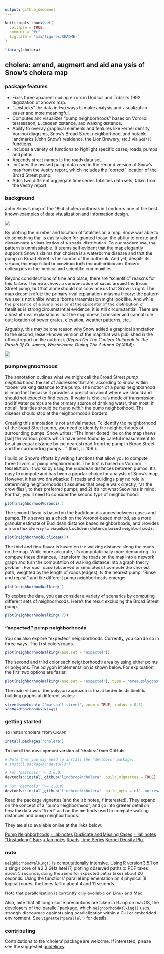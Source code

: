 ```yaml
---
output: github_document
---
```


<!-- README.md is generated from README.Rmd. Please edit that file -->

```r
knitr::opts_chunk$set(
  collapse = TRUE,
  comment = "#>",
  fig.path = "man/figures/README-"
)
```

```r
library(cholera)
```

## cholera: amend, augment and aid analysis of Snow's cholera map

### package features

* Fixes three apparent coding errors in Dodson and Tobler's 1992 digitization of Snow's map.
* "Unstacks" the data in two ways to make analysis and visualization easier and more meaningful.
* Computes and visualizes "pump neighborhoods" based on Voronoi tessellation, Euclidean distance, and walking distance.
* Ability to overlay graphical elements and features like kernel density, Voronoi diagrams, Snow's Broad Street neighborhood, and notable landmarks (John Snow's residence, the Lion Brewery, etc.) via `add*()` functions.
* Includes a variety of functions to highlight specific cases, roads, pumps and paths.
* Appends street names to the roads data set.
* Includes the revised pump data used in the second version of Snow's map from the Vestry report, which includes the "correct" location of the Broad Street pump.
* Adds two different aggregate time series fatalities data sets, taken from the Vestry report.

### background

John Snow's map of the 1854 cholera outbreak in London is one of the best known examples of data visualization and information design.

![](vignettes/msu-snows-mapB.jpg)

By plotting the number and location of fatalities on a map, Snow was able to do something that is easily taken for granted today: the ability to create and disseminate a visualization of a spatial distribution. To our modern eye, the pattern is unmistakable. It seems self-evident that the map elegantly supports Snow's claims that cholera is a waterborne disease and that the pump on Broad Street is the source of the outbreak. And yet, despite its virtues, the map failed to convince both the authorities and Snow's colleagues in the medical and scientific communities.

Beyond considerations of time and place, there are "scientific" reasons for this failure. The map shows a concentration of cases around the Broad Street pump, but that alone should not convince us that Snow is right. The map doesn't refute the primary rival explanation, miasma theory: the pattern we see is not unlike what airborne transmission might look like. And while the presence of a pump near or at the epicenter of the distribution of fatalities is strong circumstantial evidence, it is still circumstantial. There are a host of rival explanations that the map doesn't consider and cannot rule out: location of sewer grates, elevation, weather patterns, etc..

Arguably, this may be one reason why Snow added a graphical annotation to the second, lesser-known version of the map that was published in the official report on the outbreak (_Report On The Cholera Outbreak In The Parish Of St. James, Westminster, During The Autumn Of 1854_):

![](vignettes/fig12-6.png)

### pump neighborhoods

The annotation outlines what we might call the Broad Street _pump neighborhood_: the set of addresses that are, according to Snow, within "close" walking distance to the pump. The notion of a pump neighborhood is important because it provides a prediction about where we should and should _not_ expect to find cases. If water is cholera's mode of transmission and if water pumps are the primary source of drinking water, then most, if not all, fatalities should be found _within_ the pump neighborhood. The disease should stop at the neighborhood's borders.

Creating this annotation is not a trivial matter. To identify the neighborhood of the Broad Street pump, you need to identify the neighborhoods of surrounding pumps. Snow writes: "The inner dotted line on the map shews [sic] the various points which have been found by careful measurement to be at an equal distance by the nearest road from the pump in Broad Street and the surrounding pumps ..." (Ibid., p. 109.).

I build on Snow's efforts by writing functions that allow you to compute three flavors of pump neighborhoods. The first is based on Voronoi tessellation. It works by using the Euclidean distances between pumps. It's easy to compute and has been a popular choice for analysts of Snow's map. However, it has two drawbacks: 1) roads and buildings play no role in determining neighborhoods (it assumes that people walk directly, "as the crow flies", to their preferred pump); and 2) it's not what Snow has in mind. For that, you'll need to consider the second type of neighborhood.

```r
plot(neighborhoodVoronoi())
```

The second flavor is based on the Euclidean distances between cases and pumps. This serves as a check on the Voronoi-based method, as a more granular estimate of Euclidean distance based neighborhoods, and provides a more flexible way to visualize Euclidean distance based neighborhoods. 

```r
plot(neighborhoodEuclidean())
```

The third and final flavor is based on the walking distance along the roads on the map. While more accurate, it's computationally more demanding. To compute these distances, I transform the roads on the map into a network graph and turn the computation of walking distance into a graph theory problem. For each case (observed or simulated), I compute the shortest path, weighted by the length of roads (edges), to the nearest pump. "Rinse and repeat" and the different pump neighborhoods emerge:

```r
plot(neighborhoodWalking())
```

To explore the data, you can consider a variety of scenarios by computing different sets of neighborhoods. Here's the result excluding the Broad Street pump.

```r
plot(neighborhoodWalking(-7))
```

### "expected" pump neighborhoods

You can also explore "expected" neighborhoods. Currently, you can do so in three ways. The first colors roads.

```r
plot(neighborhoodWalking(case.set = "expected"))
```

The second and third color each neighborhood's area by using either points or polygons. The polygon implementation is shown below. For exploration, the first two options are faster.

```r
plot(neighborhoodWalking(case.set = "expected"), type = "area.polygons")
```

The main virtue of the polygon approach is that it better lends itself to building graphs at different scales:

```r
streetNameLocator("marshall street", zoom = TRUE, radius = 0.5)
addNeighborhoodWalking()
```

### getting started

To install 'cholera' from CRAN:

```r
install.packages("cholera")
```

To install the development version of 'cholera' from GitHub:

```r
# Note that you may need to install the 'devtools' package:
# install.packages("devtools")

# For 'devtools' (< 2.0.0)
devtools::install_github("lindbrook/cholera", build_vignettes = TRUE)

# For 'devtools' (>= 2.0.0)
devtools::install_github("lindbrook/cholera", build_opts = c("--no-resave-data", "--no-manual"))
```

Read the package vignettes (and the lab notes, if interested). They expand on the concept of a "pump neighborhood", and go into greater detail on how the data was "fixed" and on the methods used to compute walking distances and pump neighborhoods.

They are also available online at the links below:

[Pump Neighborhoods](https://github.com/lindbrook/cholera/blob/master/docs/pump.neighborhoods.md) [+ lab notes](https://github.com/lindbrook/cholera/blob/master/docs/pump.neighborhoods.notes.md)
[Duplicate and Missing Cases](https://github.com/lindbrook/cholera/blob/master/docs/duplicate.missing.cases.md) [+ lab notes](https://github.com/lindbrook/cholera/blob/master/docs/duplicate.missing.cases.notes.md)
["Unstacking" Bars](https://github.com/lindbrook/cholera/blob/master/docs/unstacking.bars.md)  [+ lab notes](https://github.com/lindbrook/cholera/blob/master/docs/unstacking.bars.notes.md)
[Roads](https://github.com/lindbrook/cholera/blob/master/docs/roads.md)
[Time Series](https://github.com/lindbrook/cholera/blob/master/docs/time.series.md)
[Kernel Density Plot](https://github.com/lindbrook/cholera/blob/master/docs/kernel.density.md)

### note

`neighborhoodWalking()` is computationally intensive. Using R version 3.5.1 on a single core of a 2.3 GHz Intel i7, plotting observed paths to PDF takes about 5 seconds; doing the same for expected paths takes about 28 seconds. Using the functions' parallel implementation on 4 physical (8 logical) cores, the times fall to about 4 and 11 seconds.

Note that parallelization is currently only available on Linux and Mac.

Also, note that although some precautions are taken in R.app on macOS, the developers of the 'parallel' package, which `neighborhoodWalking()` uses, strongly discourage against using parallelization within a GUI or embedded environment. See `vignette("parallel")` for details.

### contributing

Contributions to the 'cholera' package are welcome. If interested, please see the suggested [guidelines](https://github.com/lindbrook/cholera/blob/master/CONTRIBUTING.md).
